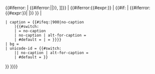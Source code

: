 {{#iferror:{{{dot-id|}}}{{{lang|}}}<!--
-->| {{#iferror:{{{lang|}}}|{{{lang|}}}|{{{dot-id|}}}}}{{main other|[[Category:Unsupported braille input{{!}}{{{input|}}}, {{FULLPAGENAME}}]]}}<!--
 -->| {{#iferror:{{#expr:{{{dot-id|0}}}}}<!--
MULTICELL (4x via extra template, b/c we don't know dot-id yet & calculating is too expensive)
cell1-->|{{braille cell/main2singlecell
|dot-id={{first word|{{{dot-id|}}}}}
|type={{{type|}}}
|size={{{size|}}}
|caption = {{{caption|}}}
|bg = {{{bg|}}}
}}<!--
cell2-->{{braille cell/main2singlecell
|dot-id={{remove first word|{{{dot-id|}}}}}
|type={{{type|}}}
|size={{{size|}}}
|caption = {{{caption|}}}
|bg = {{{bg|}}}
}}<!--
cell3&4?-->{{#if:{{{dot-id3&4|}}}<!--
cell3-->|{{braille cell/main2singlecell
|dot-id={{str number/trim|{{{dot-id3&4|}}}}}
|type={{{type|}}}
|size={{{size|}}}
|caption = {{{caption|}}}
|bg = {{{bg|}}}
|is dot-id3&4=yes
}}<!--
cell4-->{{#iferror:{{#expr:{{{dot-id3&4|}}}}}|{{braille cell/main2singlecell
|dot-id={{remove first word|{{{dot-id3&4|}}}}}
|type={{{type|}}}
|size={{{size|}}}
|caption = {{{caption|}}}
|bg = {{{bg|}}}
|is dot-id3&4=yes
}}
|}}<!--
end 3&4-->}}<!--
SINGLE CELL-->|{{braille cell/core
 | dot-id = {{{dot-id|}}}
 | type = {{{type|}}}
 | size = {{{size|}}}
 | character = {{braille cell/dot-id2character|dot-id={{{dot-id|}}}}}
 | character name = braille pattern {{#switch:{{{dot-id|1}}}
   |0=blank
   |900=(whitespace)
   |901=dot numbers
   |#default=dots-{{{dot-id|}}}}}
 | caption = {{#ifeq:{{{dot-id|0}}}|900|no-caption
     |{{#switch:{{{caption|}}}
     | = no-caption
     | no-caption | alt-for-caption = {{{caption|}}}
     | #default = |{{{caption|}}}&#x20;=&#x20;}}}}
 | bg = {{{bg|}}}
 | unicode-id = {{#switch:{{{caption|}}}
     || no-caption | alt-for-caption = 
     | #default = {{braille cell/dot-id2unicode-id|dot-id={{{dot-id|}}} }}}}
}}
}}}}
